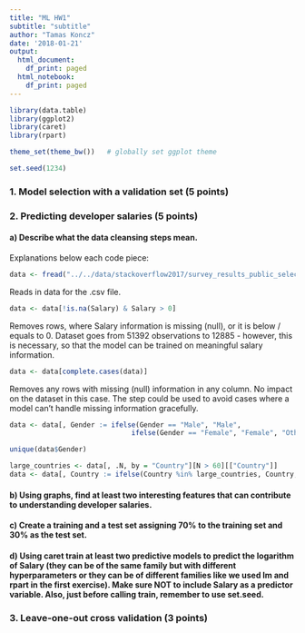 ---
title: "ML HW1"
subtitle: "subtitle"
author: "Tamas Koncz"
date: '2018-01-21'
output:
  html_document:
    df_print: paged
  html_notebook:
    df_print: paged
---

```{r, message=FALSE}
library(data.table)
library(ggplot2)
library(caret)
library(rpart)

theme_set(theme_bw())   # globally set ggplot theme

set.seed(1234)
```


### 1. Model selection with a validation set (5 points)

### 2. Predicting developer salaries (5 points)

#### a) Describe what the data cleansing steps mean.

Explanations below each code piece:
```{r}
data <- fread("../../data/stackoverflow2017/survey_results_public_selected.csv")
```

Reads in data for the .csv file.

```{r}
data <- data[!is.na(Salary) & Salary > 0]
```

Removes rows, where Salary information is missing (null), or it is below / equals to 0.
Dataset goes from 51392 observations to 12885 - however, this is necessary, so that the model can be trained on meaningful salary information. 

```{r}
data <- data[complete.cases(data)]
```

Removes any rows with missing (null) information in any column.
No impact on the dataset in this case. The step could be used to avoid cases where a model can't handle missing information gracefully.

```{r}
data <- data[, Gender := ifelse(Gender == "Male", "Male",
                              ifelse(Gender == "Female", "Female", "Other"))]

unique(data$Gender)
```

```{r}
large_countries <- data[, .N, by = "Country"][N > 60][["Country"]]
data <- data[, Country := ifelse(Country %in% large_countries, Country, "Other")]
```

#### b) Using graphs, find at least two interesting features that can contribute to understanding developer salaries.

#### c) Create a training and a test set assigning 70% to the training set and 30% as the test set.

#### d) Using caret train at least two predictive models to predict the logarithm of Salary (they can be of the same family but with different hyperparameters or they can be of different families like we used lm and rpart in the first exercise). Make sure NOT to include Salary as a predictor variable. Also, just before calling train, remember to use set.seed.




### 3. Leave-one-out cross validation (3 points)


